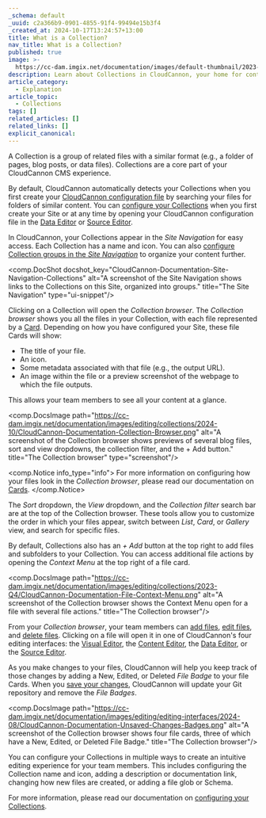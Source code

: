 ```yaml
---
_schema: default
_uuid: c2a366b9-0901-4855-91f4-99494e15b3f4
_created_at: 2024-10-17T13:24:57+13:00
title: What is a Collection?
nav_title: What is a Collection?
published: true
image: >-
  https://cc-dam.imgix.net/documentation/images/default-thumbnail/2023-Q4/CloudCannon-Documentation-Thumbnail.png
description: Learn about Collections in CloudCannon, your home for content files.
article_category:
  - Explanation
article_topic:
  - Collections
tags: []
related_articles: []
related_links: []
explicit_canonical:
---
```

A Collection is a group of related files with a similar format (e.g., a folder of pages, blog posts, or data files). Collections are a core part of your CloudCannon CMS experience.

By default, CloudCannon automatically detects your Collections when you first create your [CloudCannon configuration file](/documentation/articles/what-is-the-cloudcannon-configuration-file/) by searching your files for folders of similar content. You can [configure your Collections]() when you first create your Site or at any time by opening your CloudCannon configuration file in the [Data Editor](/documentation/articles/the-data-editor/) or [Source Editor](/documentation/articles/the-source-editor/).

In CloudCannon, your Collections appear in the *Site Navigation* for easy access. Each Collection has a name and icon. You can also [configure Collection groups in the *Site Navigation*](/documentation/articles/configure-your-site-navigation/) to organize your content further.

<comp.DocShot docshot_key="CloudCannon-Documentation-Site-Navigation-Collections" alt="A screenshot of the Site Navigation shows links to the Collections on this Site, organized into groups." title="The Site Navigation" type="ui-snippet"/>

Clicking on a Collection will open the *Collection browser*. The *Collection browser* shows you all the files in your Collection, with each file represented by a [Card](/documentation/articles/what-are-cards/). Depending on how you have configured your Site, these file Cards will show:

* The title of your file.
* An icon.
* Some metadata associated with that file (e.g., the output URL).
* An image within the file or a preview screenshot of the webpage to which the file outputs.

This allows your team members to see all your content at a glance.

<comp.DocsImage path="https://cc-dam.imgix.net/documentation/images/editing/collections/2024-10/CloudCannon-Documentation-Collection-Browser.png" alt="A screenshot of the Collection browser shows previews of several blog files, sort and view dropdowns, the collection filter, and the + Add button." title="The Collection browser" type="screenshot"/>

<comp.Notice info_type="info">
  For more information on configuring how your files look in the *Collection browser*, please read our documentation on [Cards](/documentation/articles/what-are-cards/).
</comp.Notice>

The *Sort* dropdown, the *View* dropdown, and the *Collection filter* search bar are at the top of the Collection browser. These tools allow you to customize the order in which your files appear, switch between *List*, *Card*, or *Gallery* view, and search for specific files.

By default, Collections also has an *\+ Add* button at the top right to add files and subfolders to your Collection. You can access additional file actions by opening the *Context Menu* at the top right of a file card.

<comp.DocsImage path="https://cc-dam.imgix.net/documentation/images/editing/collections/2023-Q4/CloudCannon-Documentation-File-Context-Menu.png" alt="A screenshot of the Collection browser shows the Context Menu open for a file with several file actions." title="The Collection browser"/>

From your *Collection browser*, your team members can [add files](/documentation/articles/add-a-file/), [edit files](/documentation/articles/edit-your-files/), and [delete files](/documentation/articles/delete-a-file/). Clicking on a file will open it in one of CloudCannon's four editing interfaces: the [Visual Editor](/documentation/articles/the-visual-editor/), the [Content Editor](/documentation/articles/the-content-editor/), the [Data Editor](/documentation/articles/the-data-editor/), or the [Source Editor](/documentation/articles/the-source-editor/).

As you make changes to your files, CloudCannon will help you keep track of those changes by adding a New, Edited, or Deleted *File Badge* to your file Cards. When you [save your changes](/documentation/articles/save-your-changes/), CloudCannon will update your Git repository and remove the *File Badges*.

<comp.DocsImage path="https://cc-dam.imgix.net/documentation/images/editing/editing-interfaces/2024-08/CloudCannon-Documentation-Unsaved-Changes-Badges.png" alt="A screenshot of the Collection browser shows four file cards, three of which have a New, Edited, or Deleted File Badge." title="The Collection browser"/>

You can configure your Collections in multiple ways to create an intuitive editing experience for your team members. This includes configuring the Collection name and icon, adding a description or documentation link, changing how new files are created, or adding a file glob or Schema.

For more information, please read our documentation on [configuring your Collections](/documentation/articles/configure-your-collections/).